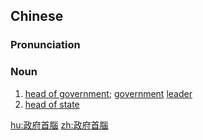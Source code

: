 {{also|政府首脑}}
==Chinese==
{{zh-forms|s=政府首脑|type=22}}

===Pronunciation===
{{zh-pron
|m=zhèngfǔ shǒunǎo
|c=zing3 fu2 sau2 nou5
|cat=n
}}

===Noun===
{{zh-noun}}

# [[head of government]]; [[government]] [[leader]]
# [[head of state]]

[[hu:政府首腦]]
[[zh:政府首腦]]